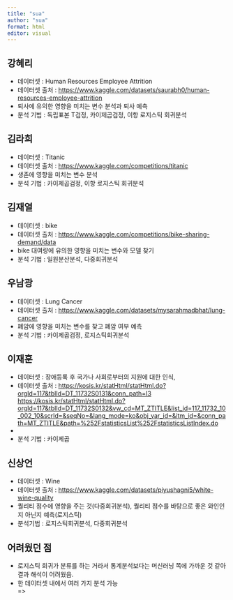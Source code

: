 ```yaml
---
title: "sua"
author: "sua"
format: html
editor: visual
---
```


## 강혜리

- 데이터셋 : Human Resources Employee Attrition  
- 데이터셋 출처 : <https://www.kaggle.com/datasets/saurabh0/human-resources-employee-attrition>  
- 퇴사에 유의한 영향을 미치는 변수 분석과 퇴사 예측
- 분석 기법 : 독립표본 T검정, 카이제곱검정, 이항 로지스틱 회귀분석  



## 김라희

- 데이터셋 : Titanic  
- 데이터셋 출처 : <https://www.kaggle.com/competitions/titanic>  
- 생존에 영향을 미치는 변수 분석
- 분석 기법 : 카이제곱검정, 이항 로지스틱 회귀분석  


## 김재열

- 데이터셋 : bike  
- 데이터셋 출처 : <https://www.kaggle.com/competitions/bike-sharing-demand/data>  
- bike 대여량에 유의한 영향을 미치는 변수와 모델 찾기  
- 분석 기법 : 일원분산분석, 다중회귀분석  


## 우남광

- 데이터셋 : Lung Cancer  
- 데이터셋 출처 : <https://www.kaggle.com/datasets/mysarahmadbhat/lung-cancer>  
- 폐암에 영향을 미치는 변수를 찾고 폐암 여부 예측
- 분석 기법 : 카이제곱검정, 로지스틱회귀분석 


## 이재훈

- 데이터셋 : 장애등록 후 국가나 사회로부터의 지원에 대한 인식, 
- 데이터셋 출처 : <https://kosis.kr/statHtml/statHtml.do?orgId=117&tblId=DT_11732S0131&conn_path=I3>  
<https://kosis.kr/statHtml/statHtml.do?orgId=117&tblId=DT_11732S0132&vw_cd=MT_ZTITLE&list_id=117_11732_10_002_10&scrId=&seqNo=&lang_mode=ko&obj_var_id=&itm_id=&conn_path=MT_ZTITLE&path=%252FstatisticsList%252FstatisticsListIndex.do>
- 
- 분석 기법 : 카이제곱


## 신상언

- 데이터셋 : Wine  
- 데이터셋 출처 : <https://www.kaggle.com/datasets/piyushagni5/white-wine-quality>  
- 퀄리티 점수에 영향을 주는 것(다중회귀분석), 퀄리티 점수를 바탕으로 좋은 와인인지 아닌지 예측(로지스틱) 
- 분석기법 : 로지스틱회귀분석, 다중회귀분석


## 어려웠던 점
- 로지스틱 회귀가 분류를 하는 거라서 통계분석보다는 머신러닝 쪽에 가까운 것 같아 결과 해석이 어려웠음.  
- 한 데이터셋 내에서 여러 가지 분석 가능  
 => 